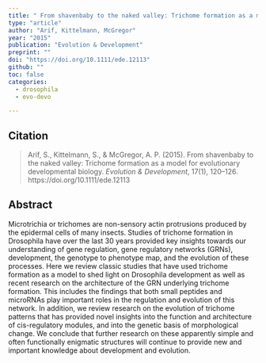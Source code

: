 ```yaml
---
title: " From shavenbaby to the naked valley: Trichome formation as a model for evolutionary developmental biology"
type: "article"
author: "Arif, Kittelmann, McGregor"
year: "2015"
publication: "Evolution & Development"
preprint: ""
doi: "https://doi.org/10.1111/ede.12113"
github: ""
toc: false
categories:
  - drosophila
  - evo-devo

---
```


## Citation

> Arif, S., Kittelmann, S., & McGregor, A. P. (2015). From shavenbaby to the naked valley: Trichome formation as a model for evolutionary developmental biology. *Evolution & Development*, 17(1), 120–126. https://doi.org/10.1111/ede.12113


## Abstract

Microtrichia or trichomes are non-sensory actin protrusions produced by the epidermal cells of many insects. Studies of trichome formation in Drosophila have over the last 30 years provided key insights towards our understanding of gene regulation, gene regulatory networks (GRNs), development, the genotype to phenotype map, and the evolution of these processes. Here we review classic studies that have used trichome formation as a model to shed light on Drosophila development as well as recent research on the architecture of the GRN underlying trichome formation. This includes the findings that both small peptides and microRNAs play important roles in the regulation and evolution of this network. In addition, we review research on the evolution of trichome patterns that has provided novel insights into the function and architecture of cis-regulatory modules, and into the genetic basis of morphological change. We conclude that further research on these apparently simple and often functionally enigmatic structures will continue to provide new and important knowledge about development and evolution.